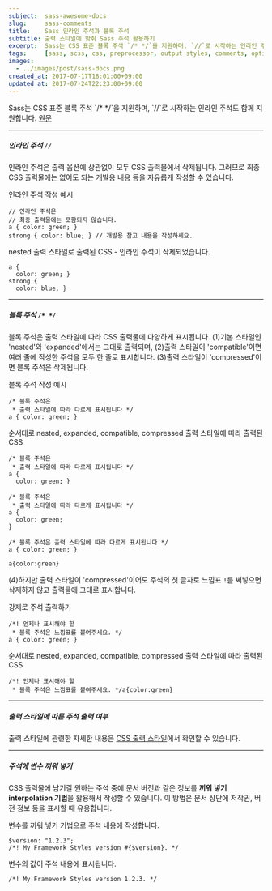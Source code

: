 ```yaml
---
subject:  sass-awesome-docs
slug:     sass-comments
title:    Sass 인라인 주석과 블록 주석
subtitle: 출력 스타일에 맞춰 Sass 주석 활용하기
excerpt:  Sass는 CSS 표준 블록 주석 `/* */`을 지원하며, `//`로 시작하는 인라인 주석도 함께 지원합니다.
tags:     [sass, scss, css, preprocessor, output styles, comments, options, variables, 옵션, 주석, 출력, 전처리기, 보간]
images:
  - ../images/post/sass-docs.png
created_at: 2017-07-17T18:01:00+09:00
updated_at: 2017-07-24T22:23:00+09:00
---
```


<div className="lead">
    Sass는 CSS 표준 블록 주석 `/* */`을 지원하며, `//`로 시작하는 인라인 주석도 함께 지원합니다.
    <a className="original-link" target="_blank" href="https://sass-lang.com/documentation/file.SASS_REFERENCE.html#Comments________and_____comments">원문</a>
</div>

***

##### 인라인 주석 `//`
인라인 주석은 출력 옵션에 상관없이 모두 CSS 출력물에서 삭제됩니다. 그러므로 최종 CSS 출력물에는 없어도 되는 개발용 내용 등을 자유롭게 작성할 수 있습니다.

<p className="code-label code-label-scss">인라인 주석 작성 예시</p>

```scss{numberLines: true}
// 인라인 주석은
// 최종 출력물에는 포함되지 않습니다.
a { color: green; }
strong { color: blue; } // 개발용 참고 내용을 작성하세요.
```

<p className="code-label code-label-css">nested 출력 스타일로 출력된 CSS - 인라인 주석이 삭제되었습니다.</p>

```css{numberLines: true}
a {
  color: green; }
strong { 
  color: blue; }
```

***

##### 블록 주석 `/* */`
블록 주석은 출력 스타일에 따라 CSS 출력물에 다양하게 표시됩니다.
(1)기본 스타일인 'nested'와 'expanded'에서는 그대로 출력되며, 
(2)출력 스타일이 'compatible'이면 여러 줄에 작성한 주석을 모두 한 줄로 표시합니다.
(3)출력 스타일이 'compressed'이면 블록 주석은 삭제됩니다. 

<p className="code-label code-label-scss">블록 주석 작성 예시</p>

```scss{numberLines: true}
/* 블록 주석은
 * 출력 스타일에 따라 다르게 표시됩니다 */
a { color: green; }
```

<p className="code-label code-label-css">순서대로 nested, expanded, compatible, compressed 출력 스타일에 따라 출력된 CSS</p>

```css{numberLines: true}
/* 블록 주석은
 * 출력 스타일에 따라 다르게 표시됩니다 */
a {
  color: green; }
  
/* 블록 주석은
 * 출력 스타일에 따라 다르게 표시됩니다 */
a {
  color: green;
}

/* 블록 주석은 출력 스타일에 따라 다르게 표시됩니다 */
a { color: green; }

a{color:green}
```

(4)하지만 출력 스타일이 'compressed'이어도 주석의 첫 글자로 느낌표 `!`를 써넣으면 삭제하지 않고 출력물에 그대로 표시합니다.

<p className="code-label code-label-scss">강제로 주석 출력하기</p>

```scss{numberLines: true}
/*! 언제나 표시해야 할
 * 블록 주석은 느낌표를 붙여주세요. */
a { color: green; }
```

<p className="code-label code-label-css">순서대로 nested, expanded, compatible, compressed 출력 스타일에 따라 출력된 CSS</p>

```css{numberLines: true}
/*! 언제나 표시해야 할
 * 블록 주석은 느낌표를 붙여주세요. */a{color:green}
```

***

##### 출력 스타일에 따른 주석 출력 여부
<SassCommentsTable/>

출력 스타일에 관련한 자세한 내용은 [CSS 출력 스타일](/blog/sass-css-output-style/)에서 확인할 수 있습니다.

***

##### 주석에 변수 끼워 넣기
CSS 출력물에 남기길 원하는 주석 중에 문서 버전과 같은 정보를 **끼워 넣기 <SideBySide>interpolation</SideBySide> 기법**을 활용해서 작성할 수 있습니다.
이 방법은 문서 상단에 저작권, 버전 정보 등을 표시할 때 유용합니다.

<p className="code-label code-label-scss">변수를 끼워 넣기 기법으로 주석 내용에 작성합니다.</p>

```scss{numberLines: true}
$version: "1.2.3";
/*! My Framework Styles version #{$version}. */
```

<p className="code-label code-label-css">변수의 값이 주석 내용에 표시됩니다.</p>

```css{numberLines: true}
/*! My Framework Styles version 1.2.3. */
```
